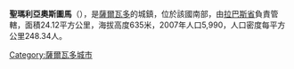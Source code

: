'''聖瑪利亞奧斯圖馬'''（{{lang-es|Santa María Ostuma}}），是[[薩爾瓦多|薩爾瓦多]]的城鎮，位於該國南部，由[[拉巴斯省_(薩爾瓦多)|拉巴斯省]]負責管轄，面積24.12平方公里，海拔高度635米，2007年人口5,990，人口密度每平方公里248.34人。

{{Coord|13|37|N|88|56|W|display=title}}

{{ElSalvador-geo-stub}}
[[Category:薩爾瓦多城市|Category:薩爾瓦多城市]]